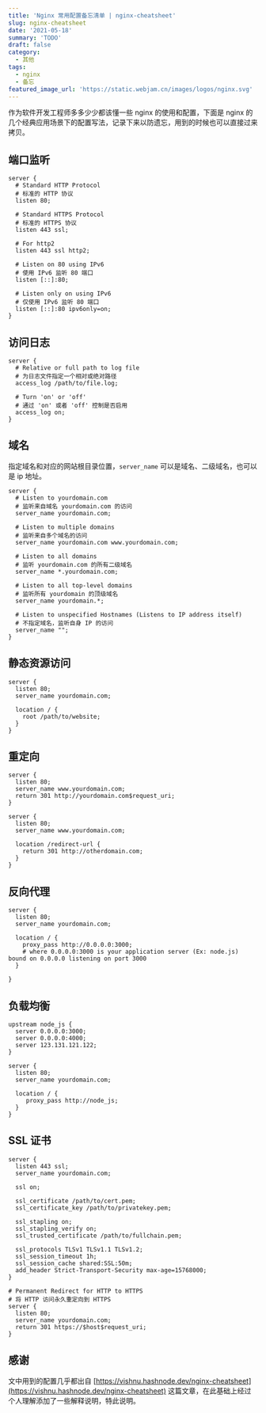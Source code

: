 ```yaml
---
title: 'Nginx 常用配置备忘清单 | nginx-cheatsheet'
slug: nginx-cheatsheet
date: '2021-05-18'
summary: 'TODO'
draft: false
category:
  - 其他
tags:
  - nginx
  - 备忘
featured_image_url: 'https://static.webjam.cn/images/logos/nginx.svg'
---
```


作为软件开发工程师多多少少都该懂一些 nginx 的使用和配置，下面是 nginx 的几个经典应用场景下的配置写法，记录下来以防遗忘，用到的时候也可以直接过来拷贝。

## 端口监听

```nginx
server {
  # Standard HTTP Protocol
  # 标准的 HTTP 协议
  listen 80;

  # Standard HTTPS Protocol
  # 标准的 HTTPS 协议
  listen 443 ssl;

  # For http2
  listen 443 ssl http2;

  # Listen on 80 using IPv6
  # 使用 IPv6 监听 80 端口
  listen [::]:80;

  # Listen only on using IPv6
  # 仅使用 IPv6 监听 80 端口
  listen [::]:80 ipv6only=on;
}
```

## 访问日志

```nginx
server {
  # Relative or full path to log file
  # 为日志文件指定一个相对或绝对路径
  access_log /path/to/file.log;

  # Turn 'on' or 'off'
  # 通过 'on' 或者 'off' 控制是否启用
  access_log on;
}
```

## 域名

指定域名和对应的网站根目录位置，`server_name` 可以是域名、二级域名，也可以是 ip 地址。

```nginx
server {
  # Listen to yourdomain.com
  # 监听来自域名 yourdomain.com 的访问
  server_name yourdomain.com;

  # Listen to multiple domains
  # 监听来自多个域名的访问
  server_name yourdomain.com www.yourdomain.com;

  # Listen to all domains
  # 监听 yourdomain.com 的所有二级域名
  server_name *.yourdomain.com;

  # Listen to all top-level domains
  # 监听所有 yourdomain 的顶级域名
  server_name yourdomain.*;

  # Listen to unspecified Hostnames (Listens to IP address itself)
  # 不指定域名，监听自身 IP 的访问
  server_name "";
}
```

## 静态资源访问

```nginx
server {
  listen 80;
  server_name yourdomain.com;

  location / {
    root /path/to/website;
  }
}
```

## 重定向

```nginx
server {
  listen 80;
  server_name www.yourdomain.com;
  return 301 http://yourdomain.com$request_uri;
}
```

```nginx
server {
  listen 80;
  server_name www.yourdomain.com;

  location /redirect-url {
    return 301 http://otherdomain.com;
  }
}
```

## 反向代理

```nginx
server {
  listen 80;
  server_name yourdomain.com;

  location / {
    proxy_pass http://0.0.0.0:3000;
    # where 0.0.0.0:3000 is your application server (Ex: node.js) bound on 0.0.0.0 listening on port 3000
  }

}
```

## 负载均衡

```nginx
upstream node_js {
  server 0.0.0.0:3000;
  server 0.0.0.0:4000;
  server 123.131.121.122;
}

server {
  listen 80;
  server_name yourdomain.com;

  location / {
     proxy_pass http://node_js;
  }
}
```

## SSL 证书

```nginx
server {
  listen 443 ssl;
  server_name yourdomain.com;

  ssl on;

  ssl_certificate /path/to/cert.pem;
  ssl_certificate_key /path/to/privatekey.pem;

  ssl_stapling on;
  ssl_stapling_verify on;
  ssl_trusted_certificate /path/to/fullchain.pem;

  ssl_protocols TLSv1 TLSv1.1 TLSv1.2;
  ssl_session_timeout 1h;
  ssl_session_cache shared:SSL:50m;
  add_header Strict-Transport-Security max-age=15768000;
}

# Permanent Redirect for HTTP to HTTPS
# 将 HTTP 访问永久重定向到 HTTPS
server {
  listen 80;
  server_name yourdomain.com;
  return 301 https://$host$request_uri;
}
```

## 感谢

文中用到的配置几乎都出自 [https://vishnu.hashnode.dev/nginx-cheatsheet](https://vishnu.hashnode.dev/nginx-cheatsheet) 这篇文章，在此基础上经过个人理解添加了一些解释说明，特此说明。
